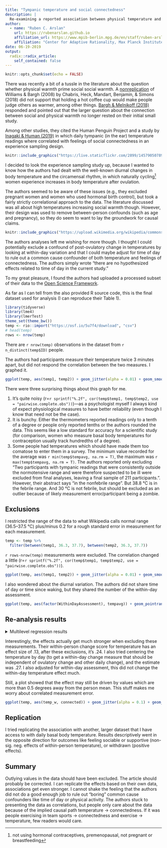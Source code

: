 ```yaml
---
title: "Tympanic temperature and social connectedness"
description: |
  Re-examining a reported association between physical temperature and social connectedness.
author:
  - name: "Ruben C. Arslan"
    url: https://rubenarslan.github.io
    affiliation_url: https://www.mpib-berlin.mpg.de/en/staff/ruben-arslan
    affiliation: "Center for Adaptive Rationality, Max Planck Institute for Human Development, Berlin"
date: 06-19-2019
output:
  radix::radix_article:
    self_contained: false
---
```



```r
knitr::opts_chunk$set(echo = FALSE)
```

There was recently a bit of a tussle in the literature about the question whether physical warmth prime social social warmth.
A [nonreplication](https://econtent.hogrefe.com/doi/abs/10.1027/1864-9335/a000361) of Williams & Bargh (2008) by Chabris, Heck, Mandart, Benjamin, & Simons (2018) did not support that holding a hot coffee cup would make people judge others as warmer, among other things. 
[Bargh & Melnikoff (2018)](https://econtent.hogrefe.com/doi/abs/10.1027/1864-9335/a000387) responded and pointed out that the larger question about the connection between social and physical warmth no longer rested on their initial small study. 

Among other studies, they cited the Human Penguin Project and a study by [Inagaki & Human (2019)](https://psycnet.apa.org/fulltext/2019-31329-001.html) in which daily tympanic (in the ear) temperature readings where correlated with feelings of social connectedness in an experience sampling design.

```r
knitr::include_graphics("https://live.staticflickr.com/2899/14579050789_7a1623171a_o_d.jpg")
```

I decided to look the experience sampling study up, because I wanted to know how the authors had dealt with the well-known diurnal changes in body temperature and the circamensal rhythm, in which naturally cycling^[not using hormonal contraceptives, premenopausal, not pregnant or breastfeeding] women experience increases in body temperature after ovulation. 

The authors seemed to be aware of these issues (e.g., they excluded pregnant women and women who used hormonal birth control), but took a fairly strictly correlational approach to the data. The literature discussed was all about high temperatures increasing social warmth though. However, their design was used to remove between-person confounds (such as age and pregnancy), so they do seem to want to lay the groundwork for causal claims.

<aside>
```r
knitr::include_graphics("https://upload.wikimedia.org/wikipedia/commons/0/05/Body_Temp_Variation.png")
```
</aside>

The authors analyses left me wishing for more though. I thought I could potentially exclude a confound of post-ovulatory change in temperatures by looking at within-day variation and that I could maybe adjust for time of day to rule out a common cause confounder of both temperature and feelings of connectedness. The authors simply wrote "there are no hypothesized effects related to time of day in the current study."

To my great pleasure, I found the authors had uploaded a processed subset of their data to the [Open Science Framework](https://osf.io/at6d8/).

As far as I can tell from the also provided R source code, this is the final dataset used for analysis (I can reproduce their Table 1).


```r
library(tidyverse)
library(lme4)
library(lmerTest)
theme_set(theme_bw())
temp <- rio::import("https://osf.io/5u7f4/download", "csv")
# head(temp)
rows <- nrow(temp)
```

There are `r nrow(temp)` observations in the dataset from `r n_distinct(temp$ID)` people.

The authors had participants measure their temperature twice 3 minutes apart, but did not respond the correlation between the two measures. I graphed it.

```r
ggplot(temp, aes(temp1, temp2)) + geom_jitter(alpha = 0.01) + geom_smooth()
```

There were three surprising things about this graph for me. 

1. It's quite noisy (r=`r sprintf("%.2f", cor(temp$temp1, temp$temp2, use = "pairwise.complete.obs"))`)—as a psychologist myself I always kind of expect physiological measures to have better reliability (even though I know that need not be the case). 
2. It is bunchy. Either the thermometers reported readings only to a tenth of a degree or people only reported tenths or the authors rounded the data. This seems like a low standard for accuracy for a scientific study (for comparison, women who measure basal body temperatures for contraception usually track hundredths of a degree).
3. Some people had temperatures which should have made them too comatose to enter them in a survey. The minimum value recorded for the average was `r min(temp$tempavg, na.rm = T)`, the maximum was  `r max(temp$tempavg, na.rm = T)`. The authors reported only excluding "Two participants with tympanic readings that were consistently outside the normotensive range and were therefore suspected to be ill were excluded from final analyses, leaving a final sample of 211 participants.". However, their abstract says "in the nonfebrile range". But 38.8 °C is in the febrile range. And 30 °C is not febrile, but should be excluded as an outlier because of likely measurement error/participant being a zombie.

## Exclusions

I restricted the range of the data to what Wikipedia calls normal range (36.5–37.5 °C) plus/minus 0.2 for a rough standard error in measurement for each measurement.

```r
temp <- temp %>% 
  filter(between(temp1, 36.3, 37.7), between(temp2, 36.3, 37.7))
```

`r rows-nrow(temp)` measurements were excluded. The correlation changed a little (r=`r sprintf("%.2f", cor(temp$temp1, temp$temp2, use = "pairwise.complete.obs"))`).

```r
ggplot(temp, aes(temp1, temp2)) + geom_jitter(alpha = 0.01) + geom_smooth()
```

I also wondered about the diurnal variation. The authors did not share time of day or time since waking, but they shared the number of the within-day assessment.

```r
ggplot(temp, aes(factor(WithinDayAssessment), tempavg)) + geom_pointrange(stat = 'summary')
```

## Re-analysis results
<details><summary>Multilevel regression results</summary>
```r
temp <- temp %>% 
  group_by(ID) %>% 
  mutate(temp_b = mean(tempavg, na.rm = T),
         temp_w = tempavg - temp_b) %>% 
    group_by(ID, Day) %>% 
  mutate(temp_b_day = mean(tempavg, na.rm = T),
         temp_w_day = tempavg - temp_b_day)
ggplot(temp, aes(tempavg, connected)) + geom_jitter(alpha = 0.01) + geom_smooth()


summary(lmer(tempavg ~  (1 | ID) + (1 | ID:Day), temp))
summary(lmer(connected ~  temp_b + temp_w  + (1 | ID) + (1 | ID:Day), temp))
summary(lmer(connected ~  temp_b + temp_b_day + temp_w_day + (1 | ID) + (1 | ID:Day), temp))
summary(lmer(connected ~  temp_b + temp_b_day + temp_w_day + factor(WithinDayAssessment) + (1 | ID) + (1 | ID:Day), temp))
```

</details>

Interestingly, the effects actually get much stronger when excluding these measurements. Their within-person change score for temperature has an effect size of .13, after these exclusions, it's .24. I also tried centering the temperature by day (to get a within-day change measure that should be independent of ovulatory change and other daily change), and the estimate was .27. I also adjusted for within-day assessment, this did not change the within-day temperature effect much.

Still, a plot showed that the effect may still be driven by values which are more than 0.5 degrees away from the person mean. This stuff makes me worry about correlated measurement error.

```r
ggplot(temp, aes(temp_w, connected)) + geom_jitter(alpha = 0.1) + geom_smooth() + geom_smooth(method = "lm")
```

## Replication
I tried replicating the association with another, larger dataset that I have access to with daily basal body temperature. Results descriptively went in the opposite direction for outcomes like feeling sociable or supportive (non-sig. neg. effects of within-person temperature), or withdrawn (positive effects). 

## Summary

Outlying values in the data should have been excluded. The article should probably be corrected. I can replicate the effects based on their own data, associations get even stronger. I cannot shake the feeling that the authors did not do a good enough job to rule out "boring" common cause confounders like time of day or physical activity. The authors stuck to presenting the data as correlations, but people only care about the data because of the implied causal path temperature -> connectedness. If it was people exercising in team sports -> connectedness and exercise -> temperature, few readers would care.

